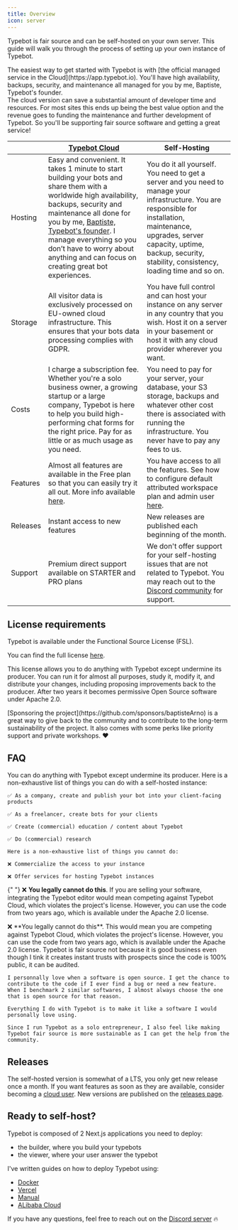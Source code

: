 ```yaml
---
title: Overview
icon: server
---
```


Typebot is fair source and can be self-hosted on your own server. This guide will walk you through the process of setting up your own instance of Typebot.

<Note>
  The easiest way to get started with Typebot is with [the official managed
  service in the Cloud](https://app.typebot.io). You'll have high availability,
  backups, security, and maintenance all managed for you by me, Baptiste,
  Typebot's founder.
  <br />
  The cloud version can save a substantial amount of developer time and
  resources. For most sites this ends up being the best value option and the
  revenue goes to funding the maintenance and further development of Typebot. So
  you'll be supporting fair source software and getting a great service!
</Note>

|          | [Typebot Cloud](https://app.typebot.io)                                                                                                                                                                                                                                                                                                                         | Self-Hosting                                                                                                                                                                                                                                         |
| -------- | --------------------------------------------------------------------------------------------------------------------------------------------------------------------------------------------------------------------------------------------------------------------------------------------------------------------------------------------------------------- | ---------------------------------------------------------------------------------------------------------------------------------------------------------------------------------------------------------------------------------------------------- |
| Hosting  | Easy and convenient. It takes 1 minute to start building your bots and share them with a worldwide high availability, backups, security and maintenance all done for you by me, [Baptiste, Typebot's founder](https://twitter.com/baptisteArno). I manage everything so you don’t have to worry about anything and can focus on creating great bot experiences. | You do it all yourself. You need to get a server and you need to manage your infrastructure. You are responsible for installation, maintenance, upgrades, server capacity, uptime, backup, security, stability, consistency, loading time and so on. |
| Storage  | All visitor data is exclusively processed on EU-owned cloud infrastructure. This ensures that your bots data processing complies with GDPR.                                                                                                                                                                                                                     | You have full control and can host your instance on any server in any country that you wish. Host it on a server in your basement or host it with any cloud provider wherever you want.                                                              |
| Costs    | I charge a subscription fee. Whether you're a solo business owner, a growing startup or a large company, Typebot is here to help you build high-performing chat forms for the right price. Pay for as little or as much usage as you need.                                                                                                                      | You need to pay for your server, your database, your S3 storage, backups and whatever other cost there is associated with running the infrastructure. You never have to pay any fees to us.                                                          |
| Features | Almost all features are available in the Free plan so that you can easily try it all out. More info available [here](https://zazubot.com/pricing).                                                                                                                                                                                                              | You have access to all the features. See how to configure default attributed workspace plan and admin user [here](./configuration).                                                                                                                  |
| Releases | Instant access to new features                                                                                                                                                                                                                                                                                                                                  | New releases are published each beginning of the month.                                                                                                                                                                                              |
| Support  | Premium direct support available on STARTER and PRO plans                                                                                                                                                                                                                                                                                                       | We don't offer support for your self-hosting issues that are not related to Typebot. You may reach out to the [Discord community](https://zazubot.com/discord) for support.                                                                          |

## License requirements

Typebot is available under the Functional Source License (FSL).

You can find the full license [here](https://raw.githubusercontent.com/baptisteArno/typebot.io/main/LICENSE).

This license allows you to do anything with Typebot except undermine its producer. You can run it for almost all purposes, study it, modify it, and distribute your changes, including proposing improvements back to the producer. After two years it becomes permissive Open Source software under Apache 2.0.

<Note>
  [Sponsoring the project](https://github.com/sponsors/baptisteArno) is a great
  way to give back to the community and to contribute to the long-term
  sustainability of the project. It also comes with some perks like priority
  support and private workshops. ❤️
</Note>

## FAQ

<AccordionGroup>
  <Accordion title="What does the license allow me to do?">
    You can do anything with Typebot except undermine its producer. Here is a non-exhaustive list of things you can do with a self-hosted instance:

    ✅ As a company, create and publish your bot into your client-facing products

    ✅ As a freelancer, create bots for your clients

    ✅ Create (commercial) education / content about Typebot

    ✅ Do (commercial) research

    Here is a non-exhaustive list of things you cannot do:

    ❌ Commercialize the access to your instance

    ❌ Offer services for hosting Typebot instances

  </Accordion>

{" "}
<Accordion title="Can I integrate the Typebot editor in my existing software?">
  ❌ **You legally cannot do this**. If you are selling your software,
  integrating the Typebot editor would mean competing against Typebot Cloud,
  which violates the project's license. However, you can use the code from two
  years ago, which is available under the Apache 2.0 license.
</Accordion>

  <Accordion title="Can I commericalize my own Typebot instance?">
    ❌ **You legally cannot do this**. This would mean you are competing against Typebot Cloud, which violates the project's license. However, you can use the code from two years ago, which is available under the Apache 2.0 license.
  </Accordion>
  <Accordion title="How can you be sustainable if you’re giving your software for free?">
    Typebot is fair source not because it is good business even though I tink it creates instant trusts with prospects since the code is 100% public, it can be audited.

    I personnally love when a software is open source. I get the chance to contribute to the code if I ever find a bug or need a new feature. When I benchmark 2 similar softwares, I almost always choose the one that is open source for that reason.

    Everything I do with Typebot is to make it like a software I would personally love using.

    Since I run Typebot as a solo entrepreneur, I also feel like making Typebot fair source is more sustainable as I can get the help from the community.

  </Accordion>
</AccordionGroup>

## Releases

The self-hosted version is somewhat of a LTS, you only get new release once a month. If you want features as soon as they are available, consider becoming a [cloud user](https://app.typebot.io). New versions are published on the [releases page](https://github.com/baptisteArno/typebot.io/releases).

## Ready to self-host?

Typebot is composed of 2 Next.js applications you need to deploy:

- the builder, where you build your typebots
- the viewer, where your user answer the typebot

I've written guides on how to deploy Typebot using:

- [Docker](./deploy/docker)
- [Vercel](./deploy/vercel)
- [Manual](./deploy/manual)
- [ALibaba Cloud](./deploy/alibaba-cloud)

If you have any questions, feel free to reach out on the [Discord server](https://zazubot.com/discord) 🔥
